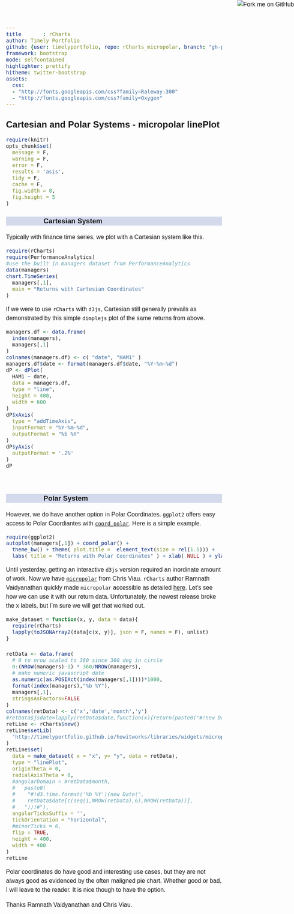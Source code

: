 ```yaml
---
title       : rCharts
author: Timely Portfolio
github: {user: timelyportfolio, repo: rCharts_micropolar, branch: "gh-pages"}
framework: bootstrap
mode: selfcontained
highlighter: prettify
hitheme: twitter-bootstrap
assets:
  css:
  - "http://fonts.googleapis.com/css?family=Raleway:300"
  - "http://fonts.googleapis.com/css?family=Oxygen"
---
```

  
<style>
iframe{
  height:450px;
  width:900px;
  margin:auto auto;
}

body{
  font-family: 'Oxygen', sans-serif;
  font-size: 16px;
  line-height: 24px;
}

h1,h2,h3,h4 {
  font-family: 'Raleway', sans-serif;
}

.container { width: 900px; }

h3 {
  background-color: #D4DAEC;
    text-indent: 100px; 
}

h4 {
  text-indent: 100px;
}

iframe {height: 420px; width: 620px}
</style>
  
<a href="https://github.com/timelyportfolio/rCharts_micropolar"><img style="position: absolute; top: 0; right: 0; border: 0;" src="https://s3.amazonaws.com/github/ribbons/forkme_right_darkblue_121621.png" alt="Fork me on GitHub"></a>

## Cartesian and Polar Systems - micropolar linePlot

```r
require(knitr)
opts_chunk$set(
  message = F,
  warning = F,
  error = F,
  results = 'asis',
  tidy = F,
  cache = F,
  fig.width = 8,
  fig.height = 5
)
```

### Cartesian System

Typically with finance time series, we plot with a Cartesian system like this.

```r
require(rCharts)
require(PerformanceAnalytics)
#use the built in managers dataset from PerformanceAnalytics
data(managers)
chart.TimeSeries(
  managers[,1],
  main = "Returns with Cartesian Coordinates"
)
```

If we were to use `rCharts` with `d3js`, Cartesian still generally prevails as demonstrated by this simple `dimplejs` plot of the same returns from above.

```r
managers.df <- data.frame(
  index(managers),
  managers[,1]
)
colnames(managers.df) <- c( "date", "HAM1" )
managers.df$date <- format(managers.df$date, "%Y-%m-%d")
dP <- dPlot(
  HAM1 ~ date,
  data = managers.df,
  type = "line",
  height = 400,
  width = 600
)
dP$xAxis(
  type = "addTimeAxis",
  inputFormat = "%Y-%m-%d",
  outputFormat = "%b %Y"
)
dP$yAxis(
  outputFormat = '.2%'
)
dP
```
<br/>

### Polar System

However, we do have another option in Polar Coordinates.  `ggplot2` offers easy access to Polar Coordiantes with [`coord_polar`](http://docs.ggplot2.org/current/coord_polar.html).  Here is a simple example.

```r
require(ggplot2)
autoplot(managers[,1]) + coord_polar() +
  theme_bw() + theme( plot.title =  element_text(size = rel(1.5))) +
  labs( title = "Returns with Polar Coordinates" ) + xlab( NULL ) + ylab (NULL)
```

Until yesterday, getting an interactive `d3js` version required an inordinate amount of work.  Now we have [`micropolar`](http://micropolar.org) from Chris Viau.  `rCharts` author Ramnath Vaidyanathan quickly made `micropolar` accessible as detailed [here](http://rcharts.io/howitworks/micropolar).  Let's see how we can use it with our return data.  Unfortunately, the newest release broke the x labels, but I'm sure we will get that worked out.

```r
make_dataset = function(x, y, data = data){
  require(rCharts)
  lapply(toJSONArray2(data[c(x, y)], json = F, names = F), unlist)
}

retData <- data.frame(
  # 0 to nrow scaled to 360 since 360 deg in circle
  0:(NROW(managers)-1) * 360/NROW(managers),
  # make numeric javascript date
  as.numeric(as.POSIXct(index(managers[,1])))*1000,
  format(index(managers),"%b %Y"),
  managers[,1],
  stringsAsFactors=FALSE
)
colnames(retData) <- c('x','date','month','y')
#retData$jsdate=lapply(retData$date,function(x){return(paste0("#!new Date(",x,")!#"))})
retLine <- rCharts$new()
retLine$setLib(
  'http://timelyportfolio.github.io/howitworks/libraries/widgets/micropolar'
)
retLine$set(
  data = make_dataset( x = "x", y= "y", data = retData),
  type = "linePlot",
  originTheta = 0,
  radialAxisTheta = 0,
  #angularDomain = #retData$month,
  #   paste0(
  #    "#!d3.time.format('%b %Y')(new Date(",
  #    retData$date[c(seq(1,NROW(retData),6),NROW(retData))],
  #   "))!#"),
  angularTicksSuffix = '',
  tickOrientation = "horizontal",
  #minorTicks = 6,
  flip = TRUE,
  height = 400,
  width = 400
)
retLine
```

Polar coordinates do have good and interesting use cases, but they are not always good as evidenced by the often maligned pie chart.  Whether good or bad, I will leave to the reader.  It is nice though to have the option.

Thanks Ramnath Vaidyanathan and Chris Viau.